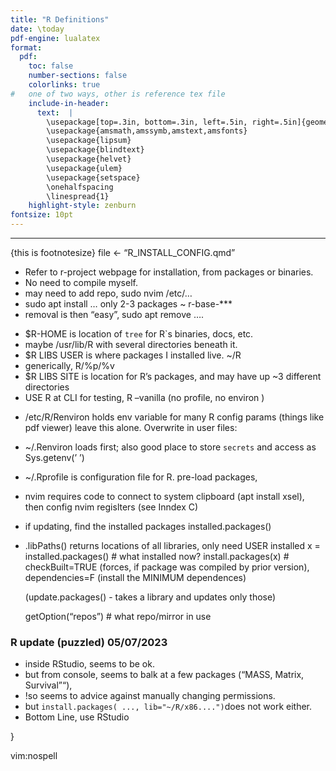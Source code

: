 ```yaml
---
title: "R Definitions"
date: \today 
pdf-engine: lualatex
format:   
  pdf:
    toc: false 
    number-sections: false
    colorlinks: true
#   one of two ways, other is reference tex file
    include-in-header:
      text:  |
        \usepackage[top=.3in, bottom=.3in, left=.5in, right=.5in]{geometry}
        \usepackage{amsmath,amssymb,amstext,amsfonts}
        \usepackage{lipsum}
        \usepackage{blindtext}
        \usepackage{helvet}  
        \usepackage{ulem}
        \usepackage{setspace}
        \onehalfspacing
        \linespread{1}
    highlight-style: zenburn
fontsize: 10pt   
---
```

***
<!--
file <- "R_INSTALL_CONFIG.qmd"

PURPOSE:    R Installation - my notes 

      :!quarto render %
-->

\footnotesize{this is footnotesize}
file <- "R_INSTALL_CONFIG.qmd"

\renewcommand{\familydefault}{\sfdefault}  
\section{R Install Directions(TERSE)}
-   Refer to r-project webpage for installation, from packages or binaries.
-   No need to compile myself.
-   may need to add repo, sudo nvim /etc/...
-   sudo apt install  ... only 2-3 packages ~ r-base-***
-   removal is then "easy",  sudo apt remove ....

\section{File locations, ENV VAR}
-   $R-HOME is location of `tree` for R`s binaries, docs, etc.
-   maybe /usr/lib/R  with several directories beneath it.
-   $R LIBS USER is where packages I installed live.   ~/R
-   generically, R/%p/%v
-   $R LIBS SITE is location for R's packages, and may have up ~3 different
    directories
-   USE R at CLI for testing, R --vanilla (no profile, no environ )


\section{.Renviron, .Rprofile}
-   /etc/R/Renviron holds env variable for many R config params  (things like
    pdf viewer)  leave this alone.  Overwrite in user files:

-   ~/.Renviron loads first;  also good place to store `secrets` and access as
    Sys.getenv(' ')


-   ~/.Rprofile is configuration file for R.  pre-load packages, 


\section{clipboard}
-   nvim requires code to connect to system clipboard (apt install xsel), then
    config nvim regislters (see Inndex C)
\section{ install CRAN packages}
-   if updating,  find the installed packages installed.packages()
-   .libPaths() returns locations of all libraries,  only need USER installed
    x = installed.packages()   # what installed now? 
    install.packages(x)  # checkBuilt=TRUE (forces, if package was compiled by
    prior version),  dependencies=F  (install the MINIMUM dependences)

    (update.packages()  - takes a library and updates only those)

    getOption("repos") # what repo/mirror in use
    

###  R update (puzzled) 05/07/2023 
-   inside RStudio, seems to be ok.
-   but from console, seems to balk at a few packages ("MASS, Matrix, Survival""), 
-   !so seems to advice against manually changing permissions.
-   but `install.packages( ..., lib="~/R/x86....")`does not work either.
-   Bottom Line, use RStudio


}

vim:nospell
